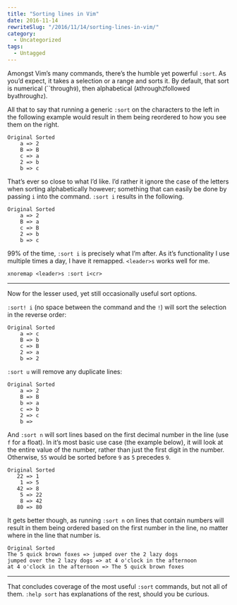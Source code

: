 ```yaml
---
title: "Sorting lines in Vim"
date: 2016-11-14
rewriteSlug: "/2016/11/14/sorting-lines-in-vim/"
category:
  - Uncategorized
tags:
  - Untagged
---
```


Amongst Vim’s many commands, there’s the humble yet powerful `:sort`. As you’d expect, it takes a selection or a range and sorts it. By default, that sort is numerical (``through`9`), then alphabetical (`A`through`Z`followed by`a`through`z`).

All that to say that running a generic `:sort` on the characters to the left in the following example would result in them being reordered to how you see them on the right.

<!-- readmore -->
```
Original Sorted
    a => 2
    B => B
    c => a
    2 => b
    b => c
```

That’s ever so close to what I’d like. I’d rather it ignore the case of the letters when sorting alphabetically however; something that can easily be done by passing `i` into the command. `:sort i` results in the following.

```
Original Sorted
    a => 2
    B => a
    c => B
    2 => b
    b => c
```

99% of the time, `:sort i` is precisely what I’m after. As it’s functionality I use multiple times a day, I have it remapped. `<leader>s` works well for me.

```
xnoremap <leader>s :sort i<cr>
```

* * *

Now for the lesser used, yet still occasionally useful sort options.

`:sort! i` (no space between the command and the `!`) will sort the selection in the reverse order:

```
Original Sorted
    a => c
    B => b
    c => B
    2 => a
    b => 2
```

`:sort u` will remove any duplicate lines:

```
Original Sorted
    a => 2
    B => B
    b => a
    c => b
    2 => c
    b =>
```

And `:sort n` will sort lines based on the first decimal number in the line (use `f` for a float). In it’s most basic use case (the example below), it will look at the entire value of the number, rather than just the first digit in the number. Otherwise, `55` would be sorted before `9` as `5` precedes `9`.

```
Original Sorted
   22 => 1
    1 => 5
   42 => 8
    5 => 22
    8 => 42
   80 => 80
```

It gets better though, as running `:sort n` on lines that contain numbers will result in them being ordered based on the first number in the line, no matter where in the line that number is.

```
Original Sorted
The 5 quick brown foxes => jumped over the 2 lazy dogs
jumped over the 2 lazy dogs => at 4 o'clock in the afternoon
at 4 o'clock in the afternoon => The 5 quick brown foxes
```

* * *

That concludes coverage of the most useful `:sort` commands, but not all of them. `:help sort` has explanations of the rest, should you be curious.
  